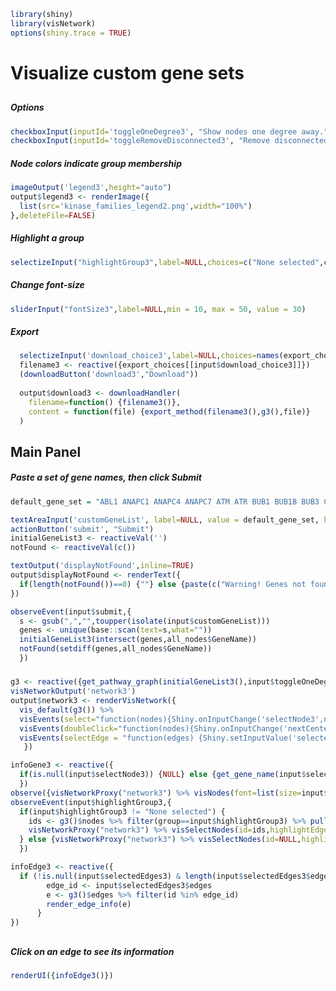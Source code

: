 ```r
library(shiny)
library(visNetwork)
options(shiny.trace = TRUE)
```
# Visualize custom gene sets
##  {.sidebar data-width="200"}
##### Options
```r
checkboxInput(inputId='toggleOneDegree3', "Show nodes one degree away.", value = FALSE)
checkboxInput(inputId='toggleRemoveDisconnected3', "Remove disconnected nodes.", value = FALSE)
```

##### Node colors indicate group membership
```r
imageOutput('legend3',height="auto")
output$legend3 <- renderImage({
  list(src='kinase_families_legend2.png',width="100%")
},deleteFile=FALSE)
```
##### Highlight a group
```r
selectizeInput("highlightGroup3",label=NULL,choices=c("None selected",colors$Group),selected="None selected")
```
##### Change font-size
``` r
sliderInput("fontSize3",label=NULL,min = 10, max = 50, value = 30)
```
##### Export
```r
  selectizeInput('download_choice3',label=NULL,choices=names(export_choices))
  filename3 <- reactive({export_choices[[input$download_choice3]]})
  (downloadButton('download3',"Download"))
  
  output$download3 <- downloadHandler(
    filename=function() {filename3()},
    content = function(file) {export_method(filename3(),g3(),file)}
  )
```

## Main Panel
##### Paste a set of gene names, then click Submit
```r
default_gene_set = "ABL1 ANAPC1 ANAPC4 ANAPC7 ATM ATR BUB1 BUB1B BUB3 CCNA2 CCNB1 CCND1 CCND2 CCND3 CCNE1 CDC14A CDC16 CDC20 CDC23 CDC25A CDC25B CDC25C CDC27 CDC6 CDC7 CDK1 CDK2 CDK4 CDK6 CDK7 CDKN1A CDKN1B CDKN2A CDKN2D CHEK1 CHEK2 DBF4 E2F1 E2F3 EP300 ESPL1 FZR1 GSK3B HDAC2 MAD1L1 MAD2L1 MCM2 MCM3 MCM4 MCM5 MCM7 MDM2 MYC ORC1 ORC2 ORC6 PKMYT1 PLK1 PRKDC PTTG1 PTTG2 RAD21 RB1 RBL1 RBL2 SKP2 SMAD2 SMAD3 SMAD4 SMC1A SMC3 TFDP1 TP53 TTK WEE1 WEE2"

textAreaInput('customGeneList', label=NULL, value = default_gene_set, height="100px",width = "98%")
actionButton('submit', "Submit")
initialGeneList3 <- reactiveVal('')
notFound <- reactiveVal(c())

textOutput('displayNotFound',inline=TRUE)
output$displayNotFound <- renderText({
  if(length(notFound())==0) {""} else {paste(c("Warning! Genes not found: ",notFound()))}
})

observeEvent(input$submit,{
  s <- gsub(",","",toupper(isolate(input$customGeneList)))
  genes <- unique(base::scan(text=s,what=""))
  initialGeneList3(intersect(genes,all_nodes$GeneName))
  notFound(setdiff(genes,all_nodes$GeneName))
  })

```
##### {}
### {}
```r
g3 <- reactive({get_pathway_graph(initialGeneList3(),input$toggleOneDegree3,input$toggleRemoveDisconnected3)})
visNetworkOutput('network3')
output$network3 <- renderVisNetwork({
  vis_default(g3()) %>%
  visEvents(select="function(nodes){Shiny.onInputChange('selectNode3',nodes.nodes);}") %>%
  visEvents(doubleClick="function(nodes){Shiny.onInputChange('nextCenterNode',nodes.nodes)}") %>%
  visEvents(selectEdge = "function(edges) {Shiny.setInputValue('selectedEdges3', edges);}")
   })

infoGene3 <- reactive({
  if(is.null(input$selectNode3)) {NULL} else {get_gene_name(input$selectNode3)}
  })
observe({visNetworkProxy("network3") %>% visNodes(font=list(size=input$fontSize3))})
observeEvent(input$highlightGroup3,{
  if(input$highlightGroup3 != "None selected") {
    ids <- g3()$nodes %>% filter(group==input$highlightGroup3) %>% pull(id)
    visNetworkProxy("network3") %>% visSelectNodes(id=ids,highlightEdges=F,clickEvent=T) 
  } else {visNetworkProxy("network3") %>% visSelectNodes(id=NULL,highlightEdges=F,clickEvent=T)}
  })

infoEdge3 <- reactive({
  if (!is.null(input$selectedEdges3) & length(input$selectedEdges3$edges)==1) {
        edge_id <- input$selectedEdges3$edges
        e <- g3()$edges %>% filter(id %in% edge_id)
        render_edge_info(e)
      }
})

```

##  {data-width="200"}
##### Click on an edge to see its information 
```r
renderUI({infoEdge3()})
```
